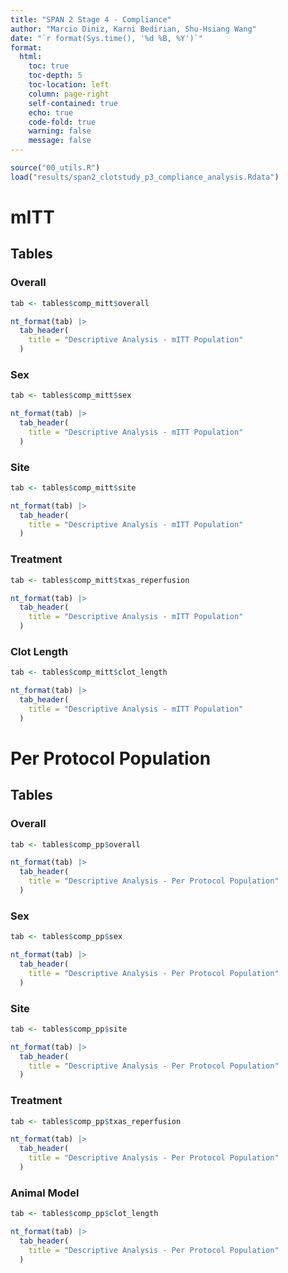 ```yaml
---
title: "SPAN 2 Stage 4 - Compliance"
author: "Marcio Diniz, Karni Bedirian, Shu-Hsiang Wang"
date: "`r format(Sys.time(), '%d %B, %Y')`"
format: 
  html:
    toc: true
    toc-depth: 5
    toc-location: left
    column: page-right
    self-contained: true
    echo: true
    code-fold: true
    warning: false
    message: false
---
```


```r
source("00_utils.R") 
load("results/span2_clotstudy_p3_compliance_analysis.Rdata")
```


# mITT

## Tables 

::: {.panel-tabset}
### Overall


```r
tab <- tables$comp_mitt$overall 

nt_format(tab) |>
  tab_header(
    title = "Descriptive Analysis - mITT Population"
  ) 
```

### Sex
```r
tab <- tables$comp_mitt$sex

nt_format(tab) |>
  tab_header(
    title = "Descriptive Analysis - mITT Population"
  ) 
```

### Site
```r
tab <- tables$comp_mitt$site

nt_format(tab) |>
  tab_header(
    title = "Descriptive Analysis - mITT Population"
  ) 

```


### Treatment 
```r
tab <- tables$comp_mitt$txas_reperfusion

nt_format(tab) |>
  tab_header(
    title = "Descriptive Analysis - mITT Population"
  ) 

```

### Clot Length
```r
tab <- tables$comp_mitt$clot_length

nt_format(tab) |>
  tab_header(
    title = "Descriptive Analysis - mITT Population"
  ) 
```
:::


# Per Protocol Population

## Tables 

::: {.panel-tabset}
### Overall


```r
tab <- tables$comp_pp$overall

nt_format(tab) |>
  tab_header(
    title = "Descriptive Analysis - Per Protocol Population"
  ) 
```

### Sex
```r
tab <- tables$comp_pp$sex

nt_format(tab) |>
  tab_header(
    title = "Descriptive Analysis - Per Protocol Population"
  ) 
```

### Site
```r
tab <- tables$comp_pp$site

nt_format(tab) |>
  tab_header(
    title = "Descriptive Analysis - Per Protocol Population"
  ) 

```

### Treatment 
```r
tab <- tables$comp_pp$txas_reperfusion

nt_format(tab) |>
  tab_header(
    title = "Descriptive Analysis - Per Protocol Population"
  ) 

```

### Animal Model
```r
tab <- tables$comp_pp$clot_length

nt_format(tab) |>
  tab_header(
    title = "Descriptive Analysis - Per Protocol Population"
  ) 
```
:::


